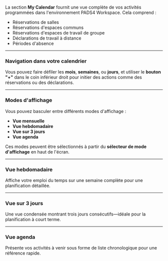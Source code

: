 La section **My Calendar** fournit une vue complète de vos activités programmées dans l'environnement PADS4 Workspace. Cela comprend :

* Réservations de salles
* Réservations d'espaces communs
* Réservations d'espaces de travail de groupe
* Déclarations de travail à distance
* Périodes d'absence

***

### **Navigation dans votre calendrier**

Vous pouvez faire défiler les **mois**, **semaines**, ou **jours**, et utiliser le **bouton "+"** dans le coin inférieur droit pour initier des actions comme des réservations ou des déclarations.

***

### **Modes d'affichage**

Vous pouvez basculer entre différents modes d'affichage :

* **Vue mensuelle**
* **Vue hebdomadaire**
* **Vue sur 3 jours**
* **Vue agenda**

Ces modes peuvent être sélectionnés à partir du **sélecteur de mode d'affichage** en haut de l'écran.

***

### **Vue hebdomadaire**

Affiche votre emploi du temps sur une semaine complète pour une planification détaillée.

***

### **Vue sur 3 jours**

Une vue condensée montrant trois jours consécutifs—idéale pour la planification à court terme.

***

### **Vue agenda**

Présente vos activités à venir sous forme de liste chronologique pour une référence rapide.
